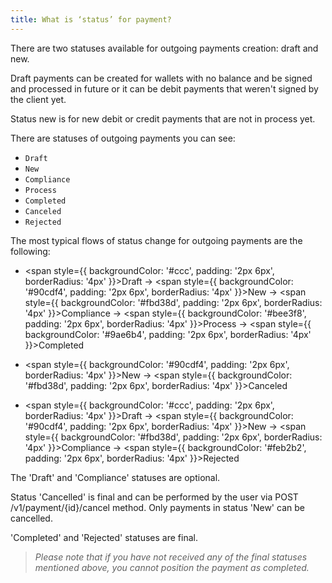 ```yaml
---
title: What is ‘status’ for payment?
---
```


There are two statuses available for outgoing payments creation: draft and new. 

Draft payments can be created for wallets with no balance and be signed and processed in future or it can be  debit payments that weren't signed by the client yet. 

Status new is for new debit or credit payments that are not in process yet.

There are statuses of outgoing payments you can see:
- `Draft`
- `New`
- `Compliance`
- `Process`
- `Completed`
- `Canceled`
- `Rejected`

The most typical flows of status change for outgoing payments are the following:

- <span style={{ backgroundColor: '#ccc', padding: '2px 6px', borderRadius: '4px' }}>Draft</span> →
  <span style={{ backgroundColor: '#90cdf4', padding: '2px 6px', borderRadius: '4px' }}>New</span> →
  <span style={{ backgroundColor: '#fbd38d', padding: '2px 6px', borderRadius: '4px' }}>Compliance</span> →
  <span style={{ backgroundColor: '#bee3f8', padding: '2px 6px', borderRadius: '4px' }}>Process</span> →
  <span style={{ backgroundColor: '#9ae6b4', padding: '2px 6px', borderRadius: '4px' }}>Completed</span>

- <span style={{ backgroundColor: '#90cdf4', padding: '2px 6px', borderRadius: '4px' }}>New</span> →
  <span style={{ backgroundColor: '#fbd38d', padding: '2px 6px', borderRadius: '4px' }}>Canceled</span>

- <span style={{ backgroundColor: '#ccc', padding: '2px 6px', borderRadius: '4px' }}>Draft</span> →
  <span style={{ backgroundColor: '#90cdf4', padding: '2px 6px', borderRadius: '4px' }}>New</span> →
  <span style={{ backgroundColor: '#fbd38d', padding: '2px 6px', borderRadius: '4px' }}>Compliance</span> →
  <span style={{ backgroundColor: '#feb2b2', padding: '2px 6px', borderRadius: '4px' }}>Rejected</span>

The 'Draft' and 'Compliance' statuses are optional.

Status 'Cancelled' is final and can be performed by the user via POST /v1/payment/{id}/cancel method. Only payments in status 'New' can be cancelled.

'Completed' and 'Rejected' statuses are final.

>*Please note that if you have not received any of the final statuses mentioned above, you cannot position the payment as completed.*